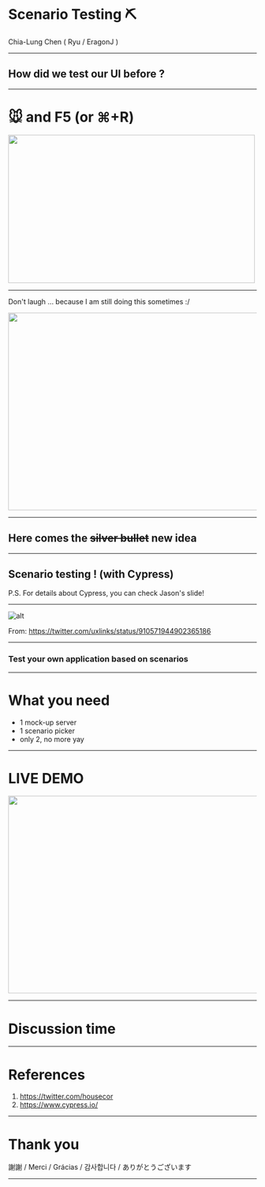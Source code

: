 

# Scenario Testing ⛏

Chia-Lung Chen ( Ryu / EragonJ )

---

## How did we test our UI before ?

---

# 🐭 and F5 (or ⌘+R)

<Image
  src="https://media.giphy.com/media/o0vwzuFwCGAFO/source.gif"
  style="width: 500px; height: 300px" />

---

Don't laugh ... because I am still doing this sometimes :/

<Image
  src="https://media.giphy.com/media/d2lcHJTG5Tscg/source.gif"
  style="width: 600px; height: 400px" />

---

## Here comes the ~~silver bullet~~ new idea

---

## Scenario testing !  (with Cypress)

P.S. For details about Cypress, you can check Jason's slide!

---

![alt](https://pbs.twimg.com/media/DKMAW1PXcAEFR00?format=jpg&name=medium)

From: https://twitter.com/uxlinks/status/910571944902365186

---

### Test your own application based on scenarios

---

# What you need

+ 1 mock-up server
+ 1 scenario picker
+ only 2, no more yay

---

# LIVE DEMO

<Image
  src="https://media.giphy.com/media/51Uiuy5QBZNkoF3b2Z/giphy.gif"
  style="width: 600px; height: 400px" />

---

# Discussion time

---

# References

1. https://twitter.com/housecor
2. https://www.cypress.io/

---

# Thank you

謝謝 / Merci / Grácias / 감사합니다 / ありがとうございます

---